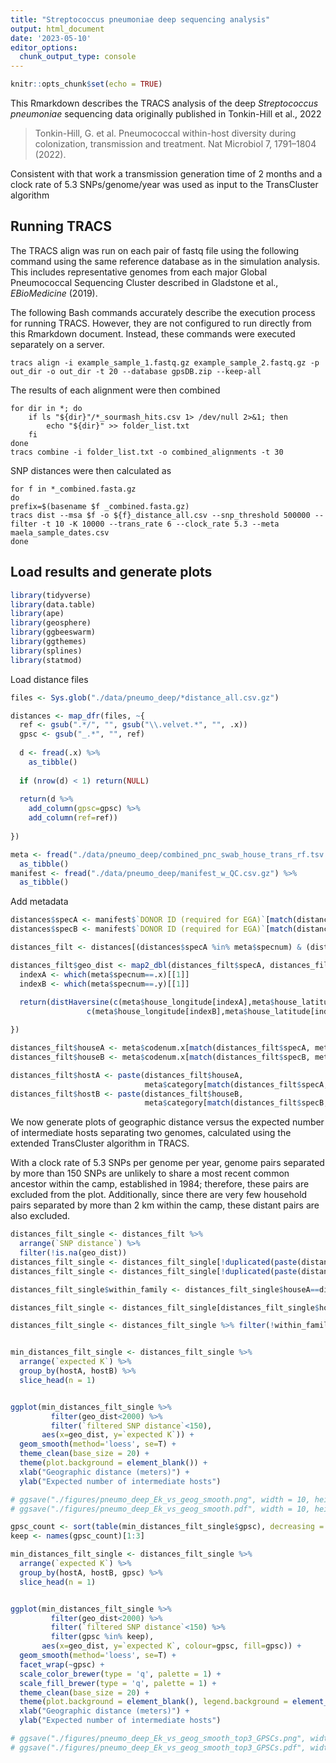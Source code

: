 ```yaml
---
title: "Streptococcus pneumoniae deep sequencing analysis"
output: html_document
date: '2023-05-10'
editor_options: 
  chunk_output_type: console
---
```


```r
knitr::opts_chunk$set(echo = TRUE)
```

This Rmarkdown describes the TRACS analysis of the deep *Streptococcus pneumoniae* sequencing data originally published in Tonkin-Hill et al., 2022

> Tonkin-Hill, G. et al. Pneumococcal within-host diversity during colonization, transmission and treatment. Nat Microbiol 7, 1791–1804 (2022).

Consistent with that work a transmission generation time of 2 months and a clock rate of 5.3 SNPs/genome/year was used as input to the TransCluster algorithm


## Running TRACS

The TRACS align was run on each pair of fastq file using the following command using the same reference database as in the simulation analysis. This includes representative genomes from each major Global Pneumococcal Sequencing Cluster described in Gladstone et al., *EBioMedicine* (2019).

The following Bash commands accurately describe the execution process for running TRACS. However, they are not configured to run directly from this Rmarkdown document. Instead, these commands were executed separately on a server.

```
tracs align -i example_sample_1.fastq.gz example_sample_2.fastq.gz -p out_dir -o out_dir -t 20 --database gpsDB.zip --keep-all
```

The results of each alignment were then combined 

```
for dir in *; do
    if ls "${dir}"/*_sourmash_hits.csv 1> /dev/null 2>&1; then
        echo "${dir}" >> folder_list.txt
    fi
done
tracs combine -i folder_list.txt -o combined_alignments -t 30
```

SNP distances were then calculated as

```
for f in *_combined.fasta.gz
do
prefix=$(basename $f _combined.fasta.gz)
tracs dist --msa $f -o ${f}_distance_all.csv --snp_threshold 500000 --filter -t 10 -K 10000 --trans_rate 6 --clock_rate 5.3 --meta maela_sample_dates.csv
done
```

## Load results and generate plots

```r
library(tidyverse)
library(data.table)
library(ape)
library(geosphere)
library(ggbeeswarm)
library(ggthemes)
library(splines)
library(statmod)
```


Load distance files

```r
files <- Sys.glob("./data/pneumo_deep/*distance_all.csv.gz")

distances <- map_dfr(files, ~{
  ref <- gsub(".*/", "", gsub("\\.velvet.*", "", .x))
  gpsc <- gsub("_.*", "", ref)
  
  d <- fread(.x) %>%
    as_tibble()
  
  if (nrow(d) < 1) return(NULL)
  
  return(d %>%
    add_column(gpsc=gpsc) %>%
    add_column(ref=ref))
  
})

meta <- fread("./data/pneumo_deep/combined_pnc_swab_house_trans_rf.tsv.gz") %>%
  as_tibble()
manifest <- fread("./data/pneumo_deep/manifest_w_QC.csv.gz") %>%
  as_tibble()
```

Add metadata

```r
distances$specA <- manifest$`DONOR ID (required for EGA)`[match(distances$sampleA, manifest$`Lane Name`)]
distances$specB <- manifest$`DONOR ID (required for EGA)`[match(distances$sampleB, manifest$`Lane Name`)]

distances_filt <- distances[(distances$specA %in% meta$specnum) & (distances$specB %in% meta$specnum),]

distances_filt$geo_dist <- map2_dbl(distances_filt$specA, distances_filt$specB, ~{
  indexA <- which(meta$specnum==.x)[[1]]
  indexB <- which(meta$specnum==.y)[[1]]
  
  return(distHaversine(c(meta$house_longitude[indexA],meta$house_latitude[indexA]),
                 c(meta$house_longitude[indexB],meta$house_latitude[indexB])))

})

distances_filt$houseA <- meta$codenum.x[match(distances_filt$specA, meta$specnum)]
distances_filt$houseB <- meta$codenum.x[match(distances_filt$specB, meta$specnum)]

distances_filt$hostA <- paste(distances_filt$houseA,
                              meta$category[match(distances_filt$specA, meta$specnum)])
distances_filt$hostB <- paste(distances_filt$houseB,
                              meta$category[match(distances_filt$specB, meta$specnum)])

```

We now generate plots of geographic distance versus the expected number of intermediate hosts separating two genomes, calculated using the extended TransCluster algorithm in TRACS.

With a clock rate of 5.3 SNPs per genome per year, genome pairs separated by more than 150 SNPs are unlikely to share a most recent common ancestor within the camp, established in 1984; therefore, these pairs are excluded from the plot. Additionally, since there are very few household pairs separated by more than 2 km within the camp, these distant pairs are also excluded.

```r
distances_filt_single <- distances_filt %>% 
  arrange(`SNP distance`) %>%
  filter(!is.na(geo_dist))
distances_filt_single <- distances_filt_single[!duplicated(paste(distances_filt_single$sampleA, distances_filt_single$sampleB)),]
distances_filt_single <- distances_filt_single[!duplicated(paste(distances_filt_single$sampleB, distances_filt_single$sampleA)),]

distances_filt_single$within_family <- distances_filt_single$houseA==distances_filt_single$houseB

distances_filt_single <- distances_filt_single[distances_filt_single$hostA!=distances_filt_single$hostB,]

distances_filt_single <- distances_filt_single %>% filter(!within_family)


min_distances_filt_single <- distances_filt_single %>% 
  arrange(`expected K`) %>%
  group_by(hostA, hostB) %>%
  slice_head(n = 1)


ggplot(min_distances_filt_single %>% 
         filter(geo_dist<2000) %>%
         filter(`filtered SNP distance`<150),
       aes(x=geo_dist, y=`expected K`)) +
  geom_smooth(method='loess', se=T) +
  theme_clean(base_size = 20) +
  theme(plot.background = element_blank()) +
  xlab("Geographic distance (meters)") +
  ylab("Expected number of intermediate hosts")

# ggsave("./figures/pneumo_deep_Ek_vs_geog_smooth.png", width = 10, height = 7)
# ggsave("./figures/pneumo_deep_Ek_vs_geog_smooth.pdf", width = 10, height = 7)

gpsc_count <- sort(table(min_distances_filt_single$gpsc), decreasing = TRUE)
keep <- names(gpsc_count)[1:3]

min_distances_filt_single <- distances_filt_single %>%
  arrange(`expected K`) %>%
  group_by(hostA, hostB, gpsc) %>%
  slice_head(n = 1) 


ggplot(min_distances_filt_single %>% 
         filter(geo_dist<2000) %>% 
         filter(`filtered SNP distance`<150) %>%
         filter(gpsc %in% keep), 
       aes(x=geo_dist, y=`expected K`, colour=gpsc, fill=gpsc)) +
  geom_smooth(method='loess', se=T) +
  facet_wrap(~gpsc) +
  scale_color_brewer(type = 'q', palette = 1) +
  scale_fill_brewer(type = 'q', palette = 1) +
  theme_clean(base_size = 20) +
  theme(plot.background = element_blank(), legend.background = element_blank()) +
  xlab("Geographic distance (meters)") +
  ylab("Expected number of intermediate hosts")

# ggsave("./figures/pneumo_deep_Ek_vs_geog_smooth_top3_GPSCs.png", width = 12, height = 7)
# ggsave("./figures/pneumo_deep_Ek_vs_geog_smooth_top3_GPSCs.pdf", width = 12, height = 7)
```